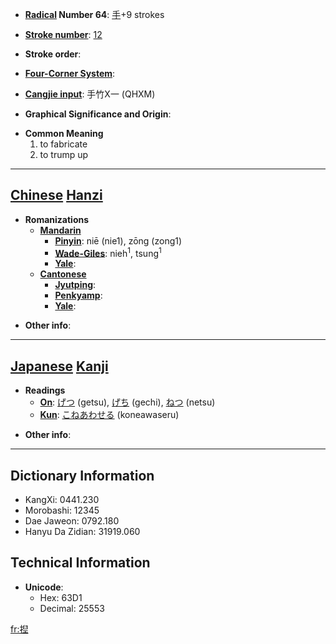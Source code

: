* '''[[Wiktionary:Chinese radical index| Radical]] Number 64''': [[Wiktionary:Chinese radical index 手|手]]+9 strokes

* '''[[Wiktionary:Chinese total strokes index|Stroke number]]''': [[Wiktionary:Chinese total strokes index 12|12]]

* '''Stroke order''': 

* '''[[Wiktionary:Chinese four corner index|Four-Corner System]]''': 

* '''[[Wiktionary:Chinese Cangjie index|Cangjie input]]''': 手竹X一 (QHXM)

* '''Graphical Significance and Origin''': 

* '''Common Meaning'''
*#to fabricate
*# to trump up


----

== [[Chinese]] [[Hanzi]] ==

* '''Romanizations'''
** '''[[Mandarin]]'''
*** '''[[Pinyin]]''': niē (nie1), zōng (zong1)
*** '''[[Wade-Giles]]''': nieh<sup>1</sup>, tsung<sup>1</sup>
*** '''[[Yale]]''': 
** '''[[Cantonese]]'''
*** '''[[Jyutping]]''':
*** '''[[Penkyamp]]''': 
*** '''[[Yale]]''': 

* '''Other info''': 

----

== [[Japanese]] [[Kanji]] ==

* '''Readings'''
** '''[[On]]''': [[げつ]] (getsu), [[げち]] (gechi), [[ねつ]] (netsu)
** '''[[Kun]]''': [[こねあわせる]] (koneawaseru)

* '''Other info''':  

----

== Dictionary Information ==

* KangXi: 0441.230
* Morobashi: 12345
* Dae Jaweon: 0792.180
* Hanyu Da Zidian: 31919.060

== Technical Information ==

* '''Unicode''':
** Hex: 63D1
** Decimal: 25553

[[fr:揑]]